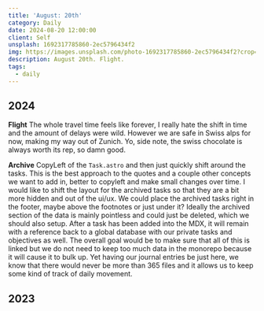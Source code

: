 ```yaml
---
title: 'August: 20th'
category: Daily
date: 2024-08-20 12:00:00
client: Self
unsplash: 1692317785860-2ec5796434f2
img: https://images.unsplash.com/photo-1692317785860-2ec5796434f2?crop=entropy&cs=srgb&fm=jpg&ixid=MnwzNjM5Nzd8MHwxfHJhbmRvbXx8fHx8fHx8fDE2ODE3NDg2ODY&ixlib=rb-4.0.3&q=85
description: August 20th. Flight.
tags:
  - daily
---
```



## 2024

**Flight**
The whole travel time feels like forever, I really hate the shift in time and the amount of delays were wild.
However we are safe in Swiss alps for now, making my way out of Zunich.
Yo, side note, the swiss chocolate is always worth its rep, so damn good.


**Archive**
CopyLeft of the `Task.astro` and then just quickly shift around the tasks.
This is the best approach to the quotes and a couple other concepts we want to add in, better to copyleft and make small changes over time.
I would like to shift the layout for the archived tasks so that they are a bit more hidden and out of the ui/ux.
We could place the archived tasks right in the footer, maybe above the footnotes or just under it?
Ideally the archived section of the data is mainly pointless and could just be deleted, which we should also setup.
After a task has been added into the MDX, it will remain with a reference back to a global database with our private tasks and objectives as well.
The overall goal would be to make sure that all of this is linked but we do not need to keep too much data in the monorepo because it will cause it to bulk up.
Yet having our journal entries be just here, we know that there would never be more than 365 files and it allows us to keep some kind of track of daily movement.

<Adsense />

## 2023

